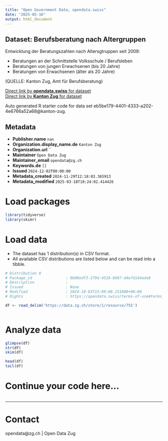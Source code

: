 ```yaml
---
title: "Open Government Data, opendata.swiss"
date: "2025-05-16"
output: html_document
---
```


## Dataset: Berufsberatung nach Altergruppen

Entwicklung der Beratungszahlen nach Altersgtruppen seit 2009:

- Beratungen an der Schnittstelle Volksschule / Berufsleben
- Beratungen von jungen Erwachsenen (bis 20 Jahre)
- Beratungen von Erwachsenen (älter als 20 Jahre)

(QUELLE: Kanton Zug, Amt für Berufsberatung)

[Direct link by **opendata.swiss** for dataset](https://opendata.swiss/de/dataset/berufsberatung-nach-altergruppen)<br>
[Direct link by **Kanton Zug** for dataset](https://www.zg.ch/behoerden/gesundheitsdirektion/statistikfachstelle/themen/bildung/berufs-und-studienwahl)

Auto generated R starter code for data set eb5be179-4401-4333-a202-4e6766a52a68@kanton-zug.

## Metadata

- **Publisher.name** `nan`
- **Organization.display_name.de** `Kanton Zug`
- **Organization.url** ``
- **Maintainer** `Open Data Zug`
- **Maintainer_email** `opendata@zg.ch`
- **Keywords.de** `[]`
- **Issued** `2024-12-02T00:00:00`
- **Metadata_created** `2024-11-29T12:18:03.365913`
- **Metadata_modified** `2025-03-18T10:24:02.414426`


# Load packages

```r

library(tidyverse)
library(skimr)

```

# Load data

-   The dataset has 1 distribution(s) in CSV format.
-   All available CSV distributions are listed below and can be read into a tibble.

```r

# Distribution 0
# Package_id               : 0b00edf3-279d-4518-8687-d4e7d144ada0
# Description              : 
# Issued                   : None
# Modified                 : 2024-10-03T15:09:08.151000+00:00
# Rights                   : https://opendata.swiss/terms-of-use#terms_open

df <- read_delim('https://data.zg.ch/store/1/resource/755')



```

# Analyze data

```r

glimpse(df)
str(df)
skim(df)

head(df)
tail(df)

```

# Continue your code here...

```r

```

------------------------------------------------------------------------

# Contact

opendata@zg.ch | Open Data Zug
